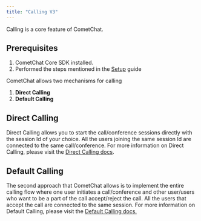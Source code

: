 ```yaml
---
title: "Calling V3"
---
```




Calling is a core feature of CometChat.

## Prerequisites

1. CometChat Core SDK installed.
2. Performed the steps mentioned in the [Setup](/sdk/android/3.0/setup) guide

CometChat allows two mechanisms for calling

1. **Direct Calling**
2. **Default Calling**

## Direct Calling

Direct Calling allows you to start the call/conference sessions directly with the session Id of your choice. All the users joining the same session Id are connected to the same call/conference. For more information on Direct Calling, please visit the [Direct Calling docs](/sdk/android/3.0/direct-calling-v3).

## Default Calling

The second approach that CometChat allows is to implement the entire calling flow where one user initiates a call/conference and other user/users who want to be a part of the call accept/reject the call. All the users that accept the call are connected to the same session. For more information on Default Calling, please visit the [Default Calling docs.](/sdk/android/3.0/default-calling-v3)

